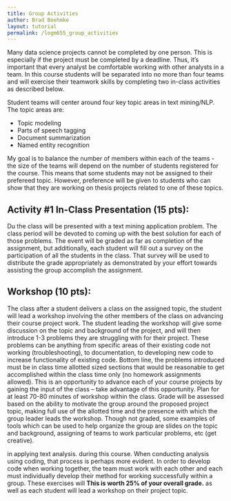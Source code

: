 ```yaml
---
title: Group Activities
author: Brad Boehmke
layout: tutorial
permalink: /logm655_group_activities
---
```


Many data science projects cannot be completed by one person.  This is especially if the project must be completed by a deadline. Thus, it's important that every analyst be comfortable working with other analysts in a team. In this course students will be separated into no more than four teams and will exercise their teamwork skills by completing two in-class activities as described below.

Student teams will center around four key topic areas in text mining/NLP.  The topic areas are:

- Topic modeling
- Parts of speech tagging
- Document summarization
- Named entity recognition

My goal is to balance the number of members within each of the teams - the size of the teams will depend on the number of students registered for the course.  This means that some students may not be assigned to their prefereed topic.  However, preference will be given to students who can show that they are working on thesis projects related to one of these topics.

## Activity $\# 1$ In-Class Presentation (15 pts):

Du the class will be presented with a text mining application problem.  The class period will be devoted to coming up with the best solution for each of those problems.  The event will be graded as far as completion of the assignment, but additionally, each student will fill out a survey on the participation of all the students in the class.  That survey will be used to distribute the grade appropriately as demonstrated by your effort towards assisting the group accomplish the assignment.  
	
## Workshop (10 pts):

The class after a student delivers a class on the assigned topic, the student will lead a workshop involving the other members of the class on advancing their course project work.  The student leading the workshop will give some discussion on the topic and background of the project, and will then introduce 1-3 problems they are struggling with for their project.  These problems can be anything from specific areas of their existing code not working (troubleshooting), to documentation, to developing new code to increase functionality of existing code.  Bottom line, the problems introduced must be in class time allotted sized sections that would be reasonable to get accomplished within the class time only (no homework assignments allowed).  This is an opportunity to advance each of your course projects by gaining the input of the class – take advantage of this opportunity.  Plan for at least 70-80 minutes of workshop within the class.  Grade will be assessed based on the ability to motivate the group around the proposed project topic, making full use of the allotted time and the presence with which the group leader leads the workshop.  Though not graded, some examples of tools which can be used to help organize the group are slides on the topic and background, assigning of teams to work particular problems, etc (get creative).

in applying text analysis. during this course. When conducting analysis using coding, that process is perhaps more evident.  In order to develop code when working together, the team must work with each other and each must individually develop their method for working successfully within a group.  These exercises will   __This is worth 25% of your overall grade.__ as well as each student will lead a workshop on their project topic.  

